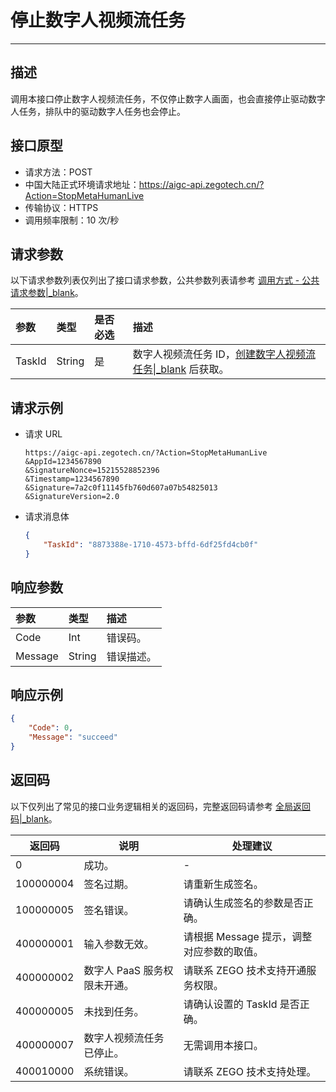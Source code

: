 

# 停止数字人视频流任务

---

## 描述


调用本接口停止数字人视频流任务，不仅停止数字人画面，也会直接停止驱动数字人任务，排队中的驱动数字人任务也会停止。

## 接口原型

- 请求方法：POST
- 中国大陆正式环境请求地址：https://aigc-api.zegotech.cn/?Action=StopMetaHumanLive
- 传输协议：HTTPS
- 调用频率限制：10 次/秒

## 请求参数

以下请求参数列表仅列出了接口请求参数，公共参数列表请参考 [调用方式 - 公共请求参数\|_blank](#18534#4_1)。

| 参数   | 类型   | 是否必选 | 描述                                       |
| :----- | :----- | :------- | :----------------------------------------- |
| TaskId | String | 是       | 数字人视频流任务 ID，[创建数字人视频流任务\|_blank](!CreateMetaHumanLive) 后获取。 |

## 请求示例

- 请求 URL  

    ```
    https://aigc-api.zegotech.cn/?Action=StopMetaHumanLive
    &AppId=1234567890
    &SignatureNonce=15215528852396
    &Timestamp=1234567890
    &Signature=7a2c0f11145fb760d607a07b54825013
    &SignatureVersion=2.0
    ```

- 请求消息体  

    ```json
    {
        "TaskId": "8873388e-1710-4573-bffd-6df25fd4cb0f"
    }
    ```

## 响应参数

| 参数    | 类型   | 描述       |
| :------ | :----- | :--------- |
| Code    | Int    | 错误码。   |
| Message | String | 错误描述。 |

## 响应示例

``` json
{
    "Code": 0,
    "Message": "succeed"
}
```

## 返回码

以下仅列出了常见的接口业务逻辑相关的返回码，完整返回码请参考 [全局返回码\|_blank](#18574)。

| 返回码 | 说明 | 处理建议 |
| -- | -- | -- |
| 0 | 成功。| -|
| 100000004 | 签名过期。| 请重新生成签名。|
| 100000005 | 签名错误。| 请确认生成签名的参数是否正确。|
| 400000001 | 输入参数无效。| 请根据 Message 提示，调整对应参数的取值。|
| 400000002 | 数字人 PaaS 服务权限未开通。| 请联系 ZEGO 技术支持开通服务权限。|
| 400000005 | 未找到任务。 | 请确认设置的 TaskId 是否正确。 |
| 400000007 | 数字人视频流任务已停止。| 无需调用本接口。|
| 400010000 | 系统错误。| 请联系 ZEGO 技术支持处理。|
